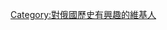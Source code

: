 {{Userbox |<div style="float: left; border:solid black 1px; margin: 1px;"> |lightgrey|white|[[File:Peter der-Grosse 1838.jpg|50px]] | 這個用戶對'''[[俄罗斯历史|俄國歷史]]'''很感興趣。</center>}}
[[Category:對俄國歷史有興趣的維基人]]